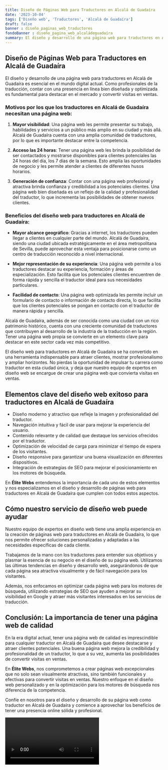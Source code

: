 ```yaml
---
title: Diseño de Páginas Web para Traductores en Alcalá de Guadaíra
date: '2023-10-04'
tags: ['Diseño web', 'Traductores', 'Alcalá de Guadaíra']
draft: false
banner : diseño_paginas_web_traductores
fondoBanner : diseño_pagina_web_alcaládeguadaíra
summary: El diseño y desarrollo de una página web para traductores en Alcalá de Guadaíra es esencial en el mundo digital actual. Como profesionales de la traducción, contar con una presencia en línea bien diseñada y optimizada es fundamental para destacar en el mercado y convertir visitas en ventas.
---
```


## Diseño de Páginas Web para Traductores en Alcalá de Guadaíra

El diseño y desarrollo de una página web para traductores en Alcalá de Guadaíra es esencial en el mundo digital actual. Como profesionales de la traducción, contar con una presencia en línea bien diseñada y optimizada es fundamental para destacar en el mercado y convertir visitas en ventas.

### Motivos por los que los traductores en Alcalá de Guadaíra necesitan una página web:

1. **Mayor visibilidad**: Una página web les permite presentar su trabajo, habilidades y servicios a un público más amplio en su ciudad y más allá. Alcalá de Guadaíra cuenta con una amplia comunidad de traductores, por lo que es importante destacar entre la competencia.

2. **Acceso las 24 horas**: Tener una página web les brinda la posibilidad de ser contactados y mostrarse disponibles para clientes potenciales las 24 horas del día, los 7 días de la semana. Esto amplía las oportunidades de negocio y les permite atender a clientes de diferentes husos horarios.

3. **Generación de confianza**: Contar con una página web profesional y atractiva brinda confianza y credibilidad a los potenciales clientes. Una página web bien diseñada es un reflejo de la calidad y profesionalidad del traductor, lo que incrementa las posibilidades de obtener nuevos clientes.

### Beneficios del diseño web para traductores en Alcalá de Guadaíra:

- **Mayor alcance geográfico**: Gracias a internet, los traductores pueden llegar a clientes en cualquier parte del mundo. Alcalá de Guadaíra, siendo una ciudad ubicada estratégicamente en el área metropolitana de Sevilla, puede aprovechar esta ventaja para posicionarse como un centro de traducción reconocido a nivel internacional.

- **Mejor representación de su experiencia**: Una página web permite a los traductores destacar su experiencia, formación y áreas de especialización. Esto facilita que los potenciales clientes encuentren de forma rápida y sencilla el traductor ideal para sus necesidades particulares.

- **Facilidad de contacto**: Una página web optimizada les permite incluir un formulario de contacto o información de contacto directa, lo que facilita que los clientes potenciales se pongan en contacto con el traductor de manera rápida y sencilla.

Alcalá de Guadaíra, además de ser conocida como una ciudad con un rico patrimonio histórico, cuenta con una creciente comunidad de traductores que contribuyen al desarrollo de la industria de la traducción en la región. Tener una página web propia se convierte en un elemento clave para destacar en este sector cada vez más competitivo.

El diseño web para traductores en Alcalá de Guadaíra se ha convertido en una herramienta indispensable para atraer clientes, mostrar profesionalismo y ampliar horizontes. No pierdas la oportunidad de impulsar tu carrera como traductor en esta ciudad única, y deja que nuestro equipo de expertos en diseño web se encargue de crear una página web que convierta visitas en ventas.

<GifSeo />

<Cta />

## Elementos clave del diseño web exitoso para traductores en Alcalá de Guadaíra

- Diseño moderno y atractivo que refleje la imagen y profesionalidad del traductor.
- Navegación intuitiva y fácil de usar para mejorar la experiencia del usuario.
- Contenido relevante y de calidad que destaque los servicios ofrecidos por el traductor.
- Optimización de velocidad de carga para minimizar el tiempo de espera de los visitantes.
- Diseño responsive para garantizar una buena visualización en diferentes dispositivos.
- Integración de estrategias de SEO para mejorar el posicionamiento en los motores de búsqueda.

En **Élite Webs** entendemos la importancia de cada uno de estos elementos y nos especializamos en el diseño y desarrollo de páginas web para traductores en Alcalá de Guadaíra que cumplen con todos estos aspectos.

## Cómo nuestro servicio de diseño web puede ayudar

Nuestro equipo de expertos en diseño web tiene una amplia experiencia en la creación de páginas web para traductores en Alcalá de Guadaíra, lo que nos permite ofrecer soluciones personalizadas y adaptadas a las necesidades específicas de cada cliente.

Trabajamos de la mano con los traductores para entender sus objetivos y plasmar la esencia de su negocio en el diseño de su página web. Utilizamos las últimas tendencias en diseño y desarrollo web, asegurándonos de que cada página sea atractiva visualmente y de fácil navegación para los visitantes.

Además, nos enfocamos en optimizar cada página web para los motores de búsqueda, utilizando estrategias de SEO que ayuden a mejorar su visibilidad en Google y atraer más visitantes interesados en los servicios de traducción.

## Conclusión: La importancia de tener una página web de calidad

En la era digital actual, tener una página web de calidad es imprescindible para cualquier traductor en Alcalá de Guadaíra que desee destacarse y atraer clientes potenciales. Una buena página web mejora la credibilidad y profesionalidad de un traductor, lo que a su vez, aumenta las posibilidades de convertir visitas en ventas.

En **Élite Webs**, nos comprometemos a crear páginas web excepcionales que no solo sean visualmente atractivas, sino también funcionales y efectivas para convertir visitas en ventas. Nuestro enfoque en el diseño web personalizado y en la optimización para los motores de búsqueda nos diferencia de la competencia.

Confíe en nosotros para el diseño y desarrollo de su página web como traductor en Alcalá de Guadaíra y comience a aprovechar los beneficios de tener una presencia online sólida y profesional.

<Video />

<CtaBot job='Traductores' city='Alcalá de Guadaíra'/>

<Gmaps query='Alcalá de Guadaíra+españa+maps' />